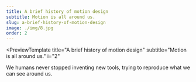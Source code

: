 ```yaml
---
title: A brief history of motion design
subtitle: Motion is all around us.
slug: a-brief-history-of-motion-design
image: ./img/8.jpg
order: 2
---
```


<PreviewTemplate
  title="A brief history of motion design"
  subtitle="Motion is all around us."
  i="2"
>
  We humans never stopped inventing new tools, trying to reproduce what we can
  see around us.

  <ReadTheNextArticle
    title="Caves drawings"
    description="Caves drawings are spectacular 🐆But more than that ..."
    linkTo="/a-brief-history-of-motion-design/caves-drawings"
  />

</PreviewTemplate>

